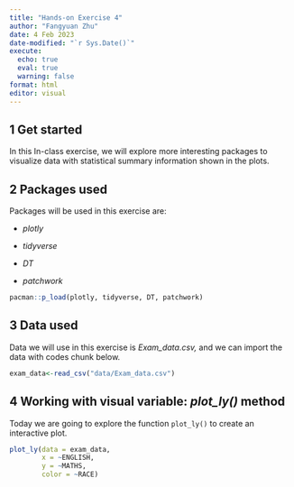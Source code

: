 ```yaml
---
title: "Hands-on Exercise 4"
author: "Fangyuan Zhu"
date: 4 Feb 2023
date-modified: "`r Sys.Date()`"
execute: 
  echo: true
  eval: true
  warning: false
format: html
editor: visual
---
```


## 1 Get started

In this In-class exercise, we will explore more interesting packages to visualize data with statistical summary information shown in the plots.

## 2 Packages used

Packages will be used in this exercise are:

-   *plotly*

-   *tidyverse*

-   *DT*

-   *patchwork*

```r
pacman::p_load(plotly, tidyverse, DT, patchwork)
```

## 3 Data used

Data we will use in this exercise is *Exam_data.csv,* and we can import the data with codes chunk below.

```r
exam_data<-read_csv("data/Exam_data.csv")
```

## 4 Working with visual variable: *plot_ly()* method

Today we are going to explore the function `plot_ly()` to create an interactive plot.

```r
plot_ly(data = exam_data,
        x = ~ENGLISH,
        y = ~MATHS,
        color = ~RACE)
```
